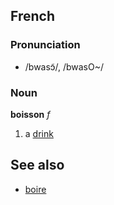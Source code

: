 ==French==
===Pronunciation===
*/bwasɔ̃/, /bwasO~/

===Noun===
'''boisson''' ''f''

# a [[drink]]

==See also==
*[[boire]]